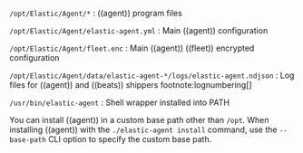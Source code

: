 
`/opt/Elastic/Agent/*`
: ((agent)) program files

`/opt/Elastic/Agent/elastic-agent.yml`
: Main ((agent)) configuration

`/opt/Elastic/Agent/fleet.enc`
: Main ((agent)) ((fleet)) encrypted configuration

`/opt/Elastic/Agent/data/elastic-agent-*/logs/elastic-agent.ndjson`
: Log files for ((agent)) and ((beats)) shippers footnote:lognumbering[]

`/usr/bin/elastic-agent`
: Shell wrapper installed into PATH

You can install ((agent)) in a custom base path other than `/opt`.  When installing ((agent)) with the `./elastic-agent install` command, use the `--base-path` CLI option to specify the custom base path.
